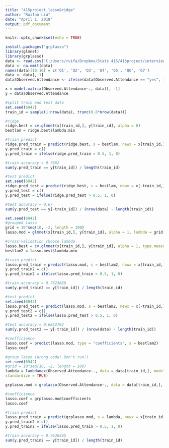 ---
title: "415project_lasso&ridge"
author: "Ruifan Liu"
date: "April 1, 2018"
output: pdf_document
---

```{r setup, include=FALSE}
knitr::opts_chunk$set(echo = TRUE)
```

```{r}
install.packages("grplasso")
library(glmnet)
library(grplasso)
data <- read.csv("C:/Users/ruifa/Dropbox/Stats 415/415project/interview_clean_v3.csv")
data <- na.omit(data)
names(data)[10:16] = c('Q1', 'Q2', 'Q3', 'Q4', 'Q5', 'Q6', 'Q7')
data <- data[,-1]
data$Observed.Attendance <- ifelse(data$Observed.Attendance == "yes", 1, 0)

x = model.matrix(Observed.Attendance~., data)[, -1]
y = data$Observed.Attendance

#split train and test data
set.seed(6942)
train_id = sample(1:nrow(data), trunc(0.8*nrow(data)))
```

```{r}
#ridge
ridge.best = cv.glmnet(x[train_id,], y[train_id], alpha = 0)
bestlam = ridge.best$lambda.min

#train predict
ridge.pred_train = predict(ridge.best, s = bestlam, newx = x[train_id,])
y.pred_train = c()
y.pred_train = ifelse(ridge.pred_train > 0.5, 1, 0)

#train accuracy = 0.7662
sum(y.pred_train == y[train_id]) / length(train_id)
```
```{r}
#test predict
set.seed(6942)
ridge.pred_test = predict(ridge.best, s = bestlam, newx = x[-train_id,])
y.pred_test = c()
y.pred_test = ifelse(ridge.pred_test > 0.5, 1, 0)

#test accuracy = 0.67
sum(y.pred_test == y[-train_id]) / (nrow(data) - length(train_id))
```

```{r}
set.seed(6942)
#grouped lasso
grid = 10^seq(10, -2, length = 100)
lasso.mod = glmnet(x[train_id,], y[train_id], alpha = 1, lambda = grid, family = "binomial",type.multinomial = "grouped")

#cross-validation choose lambda
lasso.best = cv.glmnet(x[train_id,], y[train_id], alpha = 1, type.measure = "auc")
bestlam2 = lasso.best$lambda.min

#train predict
lasso.pred_train = predict(lasso.mod, s = bestlam2, newx = x[train_id,])
y.pred_train2 = c()
y.pred_train2 = ifelse(lasso.pred_train > 0.5, 1, 0)

#train accuracy = 0.7623888
sum(y.pred_train2 == y[train_id]) / length(train_id)
```

```{r}
#test predict
set.seed(6942)
lasso.pred_test = predict(lasso.mod, s = bestlam2, newx = x[-train_id,])
y.pred_test2 = c()
y.pred_test2 = ifelse(lasso.pred_test > 0.5, 1, 0)

#test accuracy = 0.6852792
sum(y.pred_test2 == y[-train_id]) / (nrow(data) - length(train_id))

#coefficience
lasso.coef = predict(lasso.mod, type = "coefficients", s = bestlam2)
lasso.coef
```

```{r}
#group lasso (Wrong code! Don't run!)
set.seed(6942)
#grid = 10^seq(10, -2, length = 100)
lambda = lambdamax(Observed.Attendance~., data = data[train_id,], model = LogReg(), center = TRUE,
standardize = TRUE)

grplasso.mod = grplasso(Observed.Attendance~., data = data[train_id,], lambda = lambda)

#coefficience
lasso.coef = grplasso.mod$coefficients
lasso.coef

#train predict
lasso.pred_train = predict(grplasso.mod, s = lambda, newx = x[train_id,])
y.pred_train2 = c()
y.pred_train2 = ifelse(lasso.pred_train > 0.5, 1, 0)

#train accuracy = 0.7636595
sum(y.pred_train2 == y[train_id]) / length(train_id)
```
